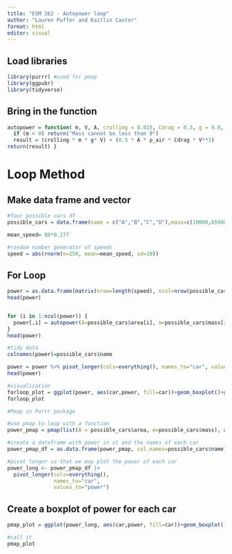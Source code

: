 ```yaml
---
title: "ESM 262 - Autopower loop"
author: "Lauren Puffer and Kaitlin Castor"
format: html
editor: visual
---
```


## Load libraries

```r
library(purrr) #used for pmap 
library(ggpubr)
library(tidyverse)
```

## Bring in the function

```r
autopower = function( m, V, A, crolling = 0.015, Cdrag = 0.3, g = 9.8, p_air = 1.2) {
  if (m < 0) return("Mass cannot be less than 0")
  result = (crolling * m * g* V) + (0.5 * A * p_air * Cdrag * V**3)
return(result) }
```

# Loop Method

## Make data frame and vector

```r
#four possible cars df
possible_cars = data.frame(name = c("A","B","C","D"),mass=c(10000,65000,38000,5000), area = c(22,30,22,10))

mean_speed= 80*0.277

#random number generator of speeds
speed = abs(rnorm(n=250, mean=mean_speed, sd=10))

```

## For Loop

```r
power = as.data.frame(matrix(nrow=length(speed), ncol=nrow(possible_cars)))
head(power)


for (i in 1:ncol(power)) {
  power[,i] = autopower(A=possible_cars$area[i], m=possible_cars$mass[i], V=speed)
}
head(power)

#tidy data
colnames(power)=possible_cars$name

power = power %>% pivot_longer(cols=everything(), names_to="car", values_to="power")
head(power)

#visualization
forloop_plot = ggplot(power, aes(car,power, fill=car))+geom_boxplot()+ggtitle("For Loop")
forloop_plot
```

```r
#Pmap in Purrr package

#use pmap to loop with a function
power_pmap = pmap(list(A = possible_cars$area, m=possible_cars$mass), autopower, V=speed)

#create a dataframe with power in it and the names of each car
power_pmap_df = as.data.frame(power_pmap, col.names=possible_cars$name)

#pivot longer so that we may plot the power of each car
power_long <- power_pmap_df |>
  pivot_longer(cols=everything(), 
               names_to="car", 
               values_to="power")

```

## Create a boxplot of power for each car

```r
pmap_plot = ggplot(power_long, aes(car,power, fill=car))+geom_boxplot()+ggtitle("pmap")

#call it
pmap_plot
```
